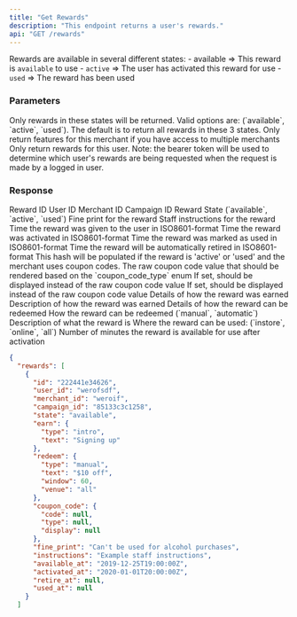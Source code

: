 ```yaml
---
title: "Get Rewards"
description: "This endpoint returns a user's rewards."
api: "GET /rewards"
---
```


Rewards are available in several different states: - available => This reward is
`available` to use - `active` => The user has activated this reward for use -
`used` => The reward has been used

### Parameters

<ParamField body="states" type="array[string]">
  Only rewards in these states will be returned. Valid options are:
  (`available`, `active`, `used`). The default is to return all rewards in these
  3 states.
</ParamField>

<ParamField body="merchant_id" type="string">
  Only return features for this merchant if you have access to multiple
  merchants
</ParamField>

<ParamField body="user_id" type="string">
  Only return rewards for this user. Note: the bearer token will be used to
  determine which user's rewards are being requested when the request is made by
  a logged in user.
</ParamField>

### Response

<ResponseField name="id" type="string">
  Reward ID
</ResponseField>

<ResponseField name="user_id" type="string">
  User ID
</ResponseField>

<ResponseField name="merchant_id" type="string">
  Merchant ID
</ResponseField>

<ResponseField name="campaign_id" type="string">
  Campaign ID
</ResponseField>

<ResponseField name="state" type="enum">
  Reward State (`available`, `active`, `used`)
</ResponseField>

<ResponseField name="fine_print" type="string">
  Fine print for the reward
</ResponseField>

<ResponseField name="instructions" type="string">
  Staff instructions for the reward
</ResponseField>

<ResponseField name="available_at" type="string">
  Time the reward was given to the user in ISO8601-format
</ResponseField>

<ResponseField name="activated_at" type="string">
  Time the reward was activated in ISO8601-format
</ResponseField>

<ResponseField name="used_at" type="string">
  Time the reward was marked as used in ISO8601-format
</ResponseField>

<ResponseField name="retire_at" type="string">
  Time the reward will be automatically retired in ISO8601-format
</ResponseField>

<ResponseField name="coupon_code" type="string">
  This hash will be populated if the reward is 'active' or 'used' and the
  merchant uses coupon codes.
</ResponseField>

<ResponseField name="coupon_code.code" type="hash">
  The raw coupon code value that should be rendered based on the
  `coupon_code_type` enum
</ResponseField>

<ResponseField name="coupon_code.type" type="enum">
  If set, should be displayed instead of the raw coupon code value
</ResponseField>

<ResponseField name="coupon_code.display" type="string">
  If set, should be displayed instead of the raw coupon code value
</ResponseField>

<ResponseField name="earn" type="string">
  Details of how the reward was earned
</ResponseField>

<ResponseField name="earn.text" type="string">
  Description of how the reward was earned
</ResponseField>

<ResponseField name="redeem" type="string">
  Details of how the reward can be redeemed
</ResponseField>

<ResponseField name="redeem.type" type="string">
  How the reward can be redeemed (`manual`, `automatic`)
</ResponseField>

<ResponseField name="redeem.text" type="string">
  Description of what the reward is
</ResponseField>

<ResponseField name="redeem.venue" type="string">
  Where the reward can be used: (`instore`, `online`, `all`)
</ResponseField>

<ResponseField name="redeem.window" type="string">
  Number of minutes the reward is available for use after activation
</ResponseField>

<ResponseExample>

```json
{
  "rewards": [
    {
      "id": "222441e34626",
      "user_id": "werofsdf",
      "merchant_id": "weroif",
      "campaign_id": "85133c3c1258",
      "state": "available",
      "earn": {
        "type": "intro",
        "text": "Signing up"
      },
      "redeem": {
        "type": "manual",
        "text": "$10 off",
        "window": 60,
        "venue": "all"
      },
      "coupon_code": {
        "code": null,
        "type": null,
        "display": null
      },
      "fine_print": "Can't be used for alcohol purchases",
      "instructions": "Example staff instructions",
      "available_at": "2019-12-25T19:00:00Z",
      "activated_at": "2020-01-01T20:00:00Z",
      "retire_at": null,
      "used_at": null
    }
  ]

```

</ResponseExample>
